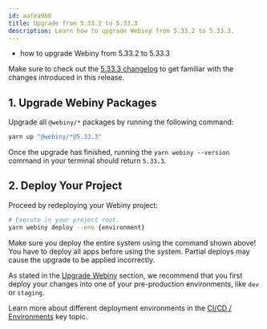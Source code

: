 ```yaml
---
id: aafea9b0
title: Upgrade from 5.33.2 to 5.33.3
description: Learn how to upgrade Webiny from 5.33.2 to 5.33.3.
---
```



<Alert type="success" title="What you’ll learn">

- how to upgrade Webiny from 5.33.2 to 5.33.3

</Alert>

<Alert type="info">

Make sure to check out the [5.33.3 changelog](/docs/release-notes/5.33.3/changelog) to get familiar with the changes introduced in this release.

</Alert>

## 1. Upgrade Webiny Packages

Upgrade all `@webiny/*` packages by running the following command:

```bash
yarn up "@webiny/*@5.33.3"
```

Once the upgrade has finished, running the `yarn webiny --version` command in your terminal should return `5.33.3`.

## 2. Deploy Your Project

Proceed by redeploying your Webiny project:

```bash
# Execute in your project root.
yarn webiny deploy --env {environment}
```

<Alert type="warning">

Make sure you deploy the entire system using the command shown above! You have to deploy all apps before using the system. Partial deploys may cause the upgrade to be applied incorrectly.

</Alert>

<Alert type="warning">

As stated in the [Upgrade Webiny](/docs/release-notes/upgrade-webiny#pre-production-environments-first) section, we recommend that you first deploy your changes into one of your pre-production environments, like `dev` or `staging`.

</Alert>

<Alert type="info">

Learn more about different deployment environments in the [CI/CD / Environments](/docs/core-development-concepts/ci-cd/environments) key topic.

</Alert>
